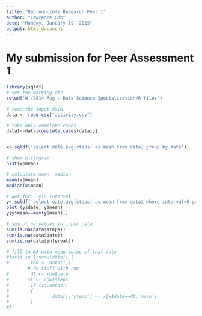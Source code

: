 ```yaml
---
title: "Reproducible Research Peer 1"
author: "Lawrence Goh"
date: "Monday, January 19, 2015"
output: html_document
---
```


My submission for Peer Assessment 1
===================================

```r
library(sqldf)
# set the working dir
setwd('W:/2014 Aug - Data Science Specialisation/R files')

# read the input data
data <- read.csv("activity.csv")

# take only complete cases
data1<-data[complete.cases(data),]


x<-sqldf('select date,avg(steps) as mean from data1 group by date')

# show histogram
hist(x$mean)

# calculate mean, median
mean(x$mean)
median(x$mean)

# get for 5 min interval
y<-sqldf('select date,avg(steps) as mean from data1 where interval=5 group by date')
plot (y$date, y$mean)
y[y$mean==max(y$mean),]

# sum of na values in input data
sum(is.na(data$steps))
sum(is.na(data$date))
sum(is.na(data$interval))

# fill in NA with mean value of that date
#for(i in 1:nrow(data)) {
#        row <- data[i,]
        # do stuff with row
#        dt <- row$date
#       st <- row$steps
#        if (is.na(st))
#        {
#                data[i,'steps'] <- x[x$date==dt,'mean']
#        }
#}

        
```


